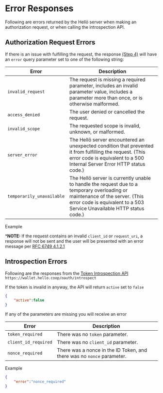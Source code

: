 # Error Responses

Following are errors returned by the Hellō server when making an authorization request, or when calling the introspection API.

## Authorization Request Errors

If there is an issue with fulfilling the request, the response [(Step 4)](/docs/oidc/errors/#introspection-errors) will have an `error` query parameter set to one of the following string:

|Error|Description|
|---|---|
|`invalid_request`| The request is missing a required parameter, includes an invalid parameter value, includes a parameter more than once, or is otherwise malformed. |
|`access_denied`| The user denied or cancelled the request. |
|`invalid_scope`| The requested scope is invalid, unknown, or malformed. |
|`server_error`| The Hellō server encountered an unexpected condition that prevented it from fulfilling the request. (This error code is equivalent to a 500 Internal Server Error HTTP status code.) |
|`temporarily_unavailable`| The Hellō server is currently unable to handle the request due to a temporary overloading or maintenance of the server. (This error code is equivalent to a 503 Service Unavailable HTTP status code.) |

Example 


***NOTE:** If the request contains an invalid `client_id` or `request_uri`, a response will not be sent and the user will be presented with an error message per [RFC 6749 4.1.2.1](https://datatracker.ietf.org/doc/html/rfc6749#section-4.1.2.1)

## Introspection Errors

Following are the responses from the [Token Introspection API](/docs/oidc/errors/#introspection-errors) `https://wallet.hello.coop/oauth/introspect`

If the token is invalid in anyway, the API will return `active` set to `false`

```json
{
    "active":false
}
```
If any of the parameters are missing you will receive an error

|Error|Description|
|---|---|
|`token_required`| There was no `token` parameter. |
|`client_id_required`| There was no `client_id` parameter. |
|`nonce_required`| There was a nonce in the ID Token, and there was no `nonce` parameter. |

Example

```json
{
    "error":"nonce_required"
}
```